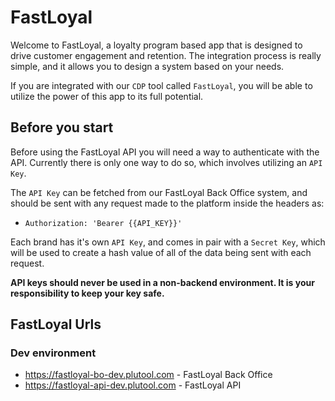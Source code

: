 # FastLoyal

Welcome to FastLoyal, a loyalty program based app that is designed to drive customer engagement and retention.
The integration process is really simple, and it allows you to design a system based on your needs.


If you are integrated with our `CDP` tool called `FastLoyal`, you will be able to utilize the power of this app to its full potential.

## Before you start

Before using the FastLoyal API you will need a way to authenticate with the API. Currently there is only one way to do so, which involves utilizing an `API Key`.

The `API Key` can be fetched from our FastLoyal Back Office system, and should be sent with any request made to the platform inside the headers as:

- `Authorization: 'Bearer {{API_KEY}}'`

Each brand has it's own `API Key`, and comes in pair with a `Secret Key`, which will be used to create a hash value of all of the data being sent with each request.

**API keys should never be used in a non-backend environment. It is your responsibility to keep your key safe.**

## FastLoyal Urls
### Dev environment
- https://fastloyal-bo-dev.plutool.com - FastLoyal Back Office
- https://fastloyal-api-dev.plutool.com - FastLoyal API
